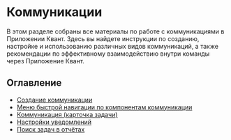 # Коммуникации

В этом разделе собраны все материалы по работе с коммуникациями в Приложении Квант. Здесь вы найдете инструкции по созданию, настройке и использованию различных видов коммуникаций, а также рекомендации по эффективному взаимодействию внутри команды через Приложение Квант.

## Оглавление

- [Создание коммуникации](./create-communication)
- [Меню быстрой навигации по компонентам коммуникации](./help_task_actions_info)
- [Коммуникация (карточка задачи)](./task_card_help)
- [Настройки уведомлений](./notification_settings)
- [Поиск задач в отчётах](./sidebar_about_section_report_tasks_search) 